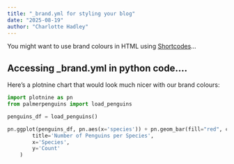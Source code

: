 ```yaml
---
title: "_brand.yml for styling your blog"
date: "2025-08-19"
author: "Charlotte Hadley"
---
```


<span>You might want to use brand colours in HTML using [Shortcodes](https://quarto.org/docs/extensions/shortcodes.html)</span>...

## Accessing _brand.yml in python code....

Here's a plotnine chart that would look much nicer with our brand colours:

```python
import plotnine as pn
from palmerpenguins import load_penguins

penguins_df = load_penguins()

pn.ggplot(penguins_df, pn.aes(x='species')) + pn.geom_bar(fill="red", color='black', size=0.5) + pn.labs(
        title='Number of Penguins per Species',
        x='Species',
        y='Count'
    )
```